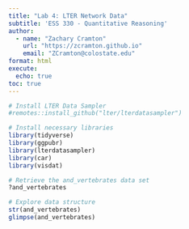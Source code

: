 ```yaml
---
title: "Lab 4: LTER Network Data"
subtitle: 'ESS 330 - Quantitative Reasoning'
author:
  - name: "Zachary Cramton"
    url: "https://zcramton.github.io"
    email: "ZCramton@colostate.edu"
format: html
execute:
  echo: true
toc: true
---
```



```r
# Install LTER Data Sampler
#remotes::install_github("lter/lterdatasampler")

# Install necessary libraries
library(tidyverse)
library(ggpubr)
library(lterdatasampler)
library(car)
library(visdat)

# Retrieve the and_vertebrates data set
?and_vertebrates

# Explore data structure
str(and_vertebrates)
glimpse(and_vertebrates)
```

